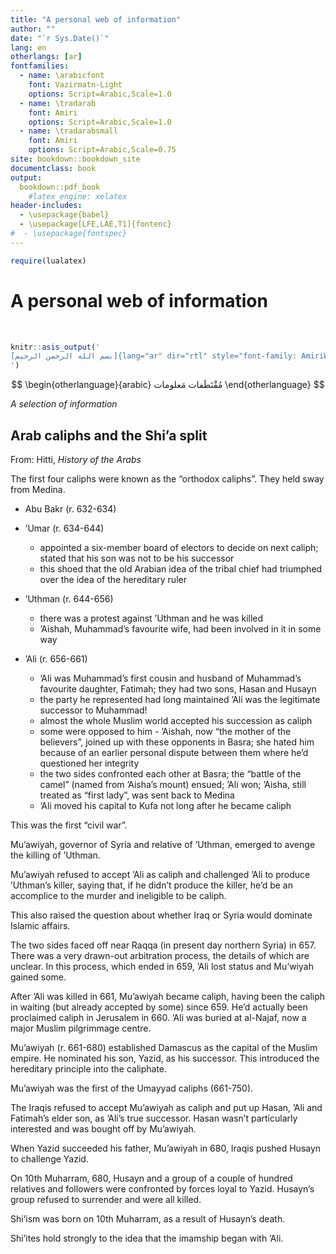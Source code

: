 ```yaml
--- 
title: "A personal web of information"
author: ""
date: "`r Sys.Date()`"
lang: en
otherlangs: [ar]
fontfamilies:
  - name: \arabicfont
    font: Vazirmatn-Light
    options: Script=Arabic,Scale=1.0
  - name: \tradarab
    font: Amiri
    options: Script=Arabic,Scale=1.0
  - name: \tradarabsmall
    font: Amiri
    options: Script=Arabic,Scale=0.75
site: bookdown::bookdown_site
documentclass: book
output:
  bookdown::pdf_book
    #latex_engine: xelatex 
header-includes:
  - \usepackage{babel}
  - \usepackage[LFE,LAE,T1]{fontenc}
#  - \usepackage{fontspec}
---
```


```r

require(lualatex)

```




# A personal web of information

<br>


```r
knitr::asis_output('
[بسم الله الرحمن الرحيم]{lang="ar" dir="rtl" style="font-family: AmiriWeb;"}
')
```



$$
\begin{otherlanguage}{arabic}
مُقْتَطَفات مَعلومات
\end{otherlanguage}
$$

*A selection of information*


## Arab caliphs and the Shi'a split

From: Hitti, *History of the Arabs*

The first four caliphs were known as the "orthodox caliphs". They held sway from Medina.

- Abu Bakr (r. 632-634)

- 'Umar (r. 634-644)
  - appointed a six-member board of electors to decide on next caliph; stated that his son was not to be his successor
  - this shoed that the old Arabian idea of the tribal chief had triumphed over the idea of the hereditary ruler

- 'Uthman (r. 644-656)
  - there was a protest against 'Uthman and he was killed
  - 'Aishah, Muhammad's favourite wife, had been involved in it in some way

- 'Ali (r. 656-661)
  - 'Ali was Muhammad's first cousin and husband of Muhammad's favourite daughter, Fatimah; they had two sons, Hasan and Husayn
  - the party he represented had long maintained 'Ali was the legitimate successor to Muhammad!
  - almost the whole Muslim world accepted his succession as caliph
  - some were opposed to him - 'Aishah, now "the mother of the believers", joined up with these opponents in Basra; she hated him because of an earlier personal dispute between them where he'd questioned her integrity
  - the two sides confronted each other at Basra; the "battle of the camel" (named from 'Aisha's mount) ensued; 'Ali won; 'Aisha, still treated as "first lady", was sent back to Medina
  - 'Ali moved his capital to Kufa not long after he became caliph

This was the first "civil war".

Mu'awiyah, governor of Syria and relative of 'Uthman, emerged to avenge the killing of 'Uthman.
  
Mu'awiyah refused to accept 'Ali as caliph and challenged 'Ali to produce 'Uthman's killer, saying that, if he didn't produce the killer, he'd be an accomplice to the murder and ineligible to be caliph.

This also raised the question about whether Iraq or Syria would dominate Islamic affairs.

The two sides faced off near Raqqa (in present day northern Syria) in 657. There was a very drawn-out arbitration process, the details of which are unclear. In this process, which ended in 659, 'Ali lost status and Mu'wiyah gained some.

After 'Ali was killed in 661, Mu'awiyah became caliph, having been the caliph in waiting (but already accepted by some) since 659. He'd actually been proclaimed caliph in Jerusalem in 660. 'Ali was buried at al-Najaf, now a major Muslim pilgrimmage centre.

Mu'awiyah (r. 661-680) established Damascus as the capital of the Muslim empire. He nominated his son, Yazid, as his successor. This introduced the hereditary principle into the caliphate.

Mu'awiyah was the first of the Umayyad caliphs (661-750).

The Iraqis refused to accept Mu'awiyah as caliph and put up Hasan, 'Ali and Fatimah's elder son, as 'Ali's true successor. Hasan wasn't particularly interested and was bought off by Mu'awiyah.

When Yazid succeeded his father, Mu'awiyah in 680, Iraqis pushed Husayn to challenge Yazid.

On 10th Muharram, 680, Husayn and a group of a couple of hundred relatives and followers were confronted by forces loyal to Yazid. Husayn's group refused to surrender and were all killed.

Shi'ism was born on 10th Muharram, as a result of Husayn's death.

Shi'ites hold strongly to the idea that the imamship began with 'Ali.











